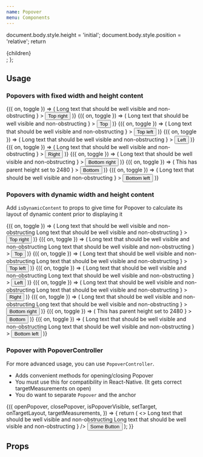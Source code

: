```yaml
---
name: Popover
menu: Components
---
```



  document.body.style.height = 'initial';
  document.body.style.position = 'relative';
  return <div>{children}</div>;
};

## Usage

### Popovers with fixed width and height content

<Playground>
  <Spacing paddingBottom={8} zIndex={1}>
    <Box flexDirection="row" justifyContent="space-between">
      <Toggle>
        {({ on, toggle }) => (
          <Popover
            isVisible={on}
            onClose={toggle}
            position="top-right"
            content={
              <Box backgroundColor="white" width={200} height={200}>
                <Text>
                  Long text that should be well visible and non-obstructing
                </Text>
              </Box>
            }
          >
            <Button onPress={toggle} isInline>
              Top right
            </Button>
          </Popover>
        )}
      </Toggle>
      <Toggle>
        {({ on, toggle }) => (
          <Popover
            isVisible={on}
            onClose={toggle}
            position="top"
            content={
              <Box backgroundColor="white" width={200} height={200}>
                <Text>
                  Long text that should be well visible and non-obstructing
                </Text>
              </Box>
            }
          >
            <Button onPress={toggle} isInline>
              Top
            </Button>
          </Popover>
        )}
      </Toggle>
      <Toggle>
        {({ on, toggle }) => (
          <Popover
            isVisible={on}
            onClose={toggle}
            position="top-left"
            content={
              <Box backgroundColor="white" width={200} height={200}>
                <Text>
                  Long text that should be well visible and non-obstructing
                </Text>
              </Box>
            }
          >
            <Button onPress={toggle} isInline>
              Top left
            </Button>
          </Popover>
        )}
      </Toggle>
    </Box>
  </Spacing>

<Spacing paddingY={8} zIndex={2}>
  <Box flexDirection="row" justifyContent="space-between">
    <Toggle>
      {({ on, toggle }) => (
        <Popover
          isVisible={on}
          onClose={toggle}
          position="left"
          content={
            <Box backgroundColor="white" width={200} height={200}>
              <Text>
                Long text that should be well visible and non-obstructing
              </Text>
            </Box>
          }
        >
          <Button onPress={toggle} isInline>
            Left
          </Button>
        </Popover>
      )}
    </Toggle>
    <Toggle>
      {({ on, toggle }) => (
        <Popover
          isVisible={on}
          onClose={toggle}
          position="right"
          content={
            <Box backgroundColor="white" width={200} height={200}>
              <Text>
                Long text that should be well visible and non-obstructing
              </Text>
            </Box>
          }
        >
          <Button onPress={toggle} isInline>
            Right
          </Button>
        </Popover>
      )}
    </Toggle>
  </Box>
</Spacing>

  <Spacing paddingTop={8} zIndex={3}>
    <Box flexDirection="row" justifyContent="space-between">
      <Toggle>
        {({ on, toggle }) => (
          <Popover
            isVisible={on}
            onClose={toggle}
            position="bottom-right"
            content={
              <Box backgroundColor="white" width={200} height={200}>
                <Text>
                  Long text that should be well visible and non-obstructing
                </Text>
              </Box>
            }
          >
            <Button onPress={toggle} isInline>
              Bottom right
            </Button>
          </Popover>
        )}
      </Toggle>
      <Toggle>
        {({ on, toggle }) => (
          <Popover
            isVisible={on}
            onClose={toggle}
            position="bottom"
            parentHeight={2480}
            content={
              <Box backgroundColor="white" width={200} height={200}>
                <Text>This has parent height set to 2480</Text>
              </Box>
            }
          >
            <Button onPress={toggle} isInline>
              Bottom
            </Button>
          </Popover>
        )}
      </Toggle>
      <Toggle>
        {({ on, toggle }) => (
          <Popover
            isVisible={on}
            onClose={toggle}
            position="bottom-left"
            content={
              <Box backgroundColor="white" width={200} height={200}>
                <Text>
                  Long text that should be well visible and non-obstructing
                </Text>
              </Box>
            }
          >
            <Button onPress={toggle} isInline>
              Bottom left
            </Button>
          </Popover>
        )}
      </Toggle>
    </Box>
  </Spacing>
</Playground>

### Popovers with dynamic width and height content

Add `isDynamicContent` to props to give time for Popover to calculate its layout of dynamic content prior to displaying it

<Playground>
  <Spacing paddingBottom={8} zIndex={1}>
    <Box flexDirection="row" justifyContent="space-between">
      <Toggle>
        {({ on, toggle }) => (
          <Popover
            isVisible={on}
            isDynamicContent
            onClose={toggle}
            position="top-right"
            content={
              <Box backgroundColor="white">
                <Text>
                  Long text that should be well visible and non-obstructing Long
                  text that should be well visible and non-obstructing
                </Text>
              </Box>
            }
          >
            <Button onPress={toggle} isInline>
              Top right
            </Button>
          </Popover>
        )}
      </Toggle>
      <Toggle>
        {({ on, toggle }) => (
          <Popover
            isVisible={on}
            isDynamicContent
            onClose={toggle}
            position="top"
            content={
              <Box backgroundColor="white">
                <Text>
                  Long text that should be well visible and non-obstructing Long
                  text that should be well visible and non-obstructing
                </Text>
              </Box>
            }
          >
            <Button onPress={toggle} isInline>
              Top
            </Button>
          </Popover>
        )}
      </Toggle>
      <Toggle>
        {({ on, toggle }) => (
          <Popover
            isVisible={on}
            isDynamicContent
            onClose={toggle}
            position="top-left"
            content={
              <Box backgroundColor="white">
                <Text>
                  Long text that should be well visible and non-obstructing Long
                  text that should be well visible and non-obstructing
                </Text>
              </Box>
            }
          >
            <Button onPress={toggle} isInline>
              Top left
            </Button>
          </Popover>
        )}
      </Toggle>
    </Box>
  </Spacing>

<Spacing paddingY={8} zIndex={2}>
  <Box flexDirection="row" justifyContent="space-between">
    <Toggle>
      {({ on, toggle }) => (
        <Popover
          isVisible={on}
          isDynamicContent
          onClose={toggle}
          position="left"
          content={
            <Box backgroundColor="white">
              <Text>
                Long text that should be well visible and non-obstructing Long
                text that should be well visible and non-obstructing
              </Text>
            </Box>
          }
        >
          <Button onPress={toggle} isInline>
            Left
          </Button>
        </Popover>
      )}
    </Toggle>
    <Toggle>
      {({ on, toggle }) => (
        <Popover
          isVisible={on}
          isDynamicContent
          onClose={toggle}
          position="right"
          content={
            <Box backgroundColor="white">
              <Text>
                Long text that should be well visible and non-obstructing Long
                text that should be well visible and non-obstructing
              </Text>
            </Box>
          }
        >
          <Button onPress={toggle} isInline>
            Right
          </Button>
        </Popover>
      )}
    </Toggle>
  </Box>
</Spacing>

  <Spacing paddingTop={8} zIndex={3}>
    <Box flexDirection="row" justifyContent="space-between">
      <Toggle>
        {({ on, toggle }) => (
          <Popover
            isVisible={on}
            isDynamicContent
            onClose={toggle}
            position="bottom-right"
            content={
              <Box backgroundColor="white">
                <Text>
                  Long text that should be well visible and non-obstructing Long
                  text that should be well visible and non-obstructing
                </Text>
              </Box>
            }
          >
            <Button onPress={toggle} isInline>
              Bottom right
            </Button>
          </Popover>
        )}
      </Toggle>
      <Toggle>
        {({ on, toggle }) => (
          <Popover
            isVisible={on}
            isDynamicContent
            onClose={toggle}
            position="bottom"
            parentHeight={2480}
            content={
              <Box backgroundColor="white">
                <Text>This has parent height set to 2480</Text>
              </Box>
            }
          >
            <Button onPress={toggle} isInline>
              Bottom
            </Button>
          </Popover>
        )}
      </Toggle>
      <Toggle>
        {({ on, toggle }) => (
          <Popover
            isVisible={on}
            isDynamicContent
            onClose={toggle}
            position="bottom-left"
            content={
              <Box backgroundColor="white">
                <Text>
                  Long text that should be well visible and non-obstructing Long
                  text that should be well visible and non-obstructing
                </Text>
              </Box>
            }
          >
            <Button onPress={toggle} isInline>
              Bottom left
            </Button>
          </Popover>
        )}
      </Toggle>
    </Box>
  </Spacing>
</Playground>

### Popover with PopoverController

For more advanced usage, you can use `PopoverController`.

- Adds convenient methods for opening/closing Popover
- You must use this for compatibility in React-Native. (It gets correct targetMeasurements on open)
- You do want to separate `Popover` and the anchor

<Playground>
  <Spacing paddingY={10}>
    <PopoverController>
      {({
        openPopover,
        closePopover,
        isPopoverVisible,
        setTarget,
        onTargetLayout,
        targetMeasurements,
      }) => {
        return (
          <>
            <Popover
              targetMeasurements={targetMeasurements}
              isVisible={isPopoverVisible}
              onClose={closePopover}
              position="top-right"
              content={
                <Box backgroundColor="white">
                  <Text>
                    Long text that should be well visible and non-obstructing
                    Long text that should be well visible and non-obstructing
                  </Text>
                </Box>
              }
            />
            <Button
              onLayout={onTargetLayout}
              ref={setTarget}
              onPress={openPopover}
              isInline
            >
              Some Button
            </Button>
          </>
        );
      }}
    </PopoverController>
  </Spacing>
</Playground>

## Props

<PropsTable of={Popover} />
